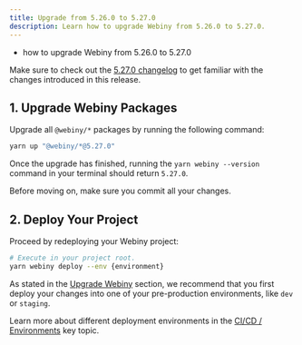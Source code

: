 ```yaml
---
title: Upgrade from 5.26.0 to 5.27.0
description: Learn how to upgrade Webiny from 5.26.0 to 5.27.0.
---
```



<Alert type="success" title="What you’ll learn">

- how to upgrade Webiny from 5.26.0 to 5.27.0

</Alert>

<Alert type="info">

Make sure to check out the [5.27.0 changelog](/docs/{version}/release-notes/5.27.0/changelog) to get familiar with the changes introduced in this release.

</Alert>

## 1. Upgrade Webiny Packages

Upgrade all `@webiny/*` packages by running the following command:

```bash
yarn up "@webiny/*@5.27.0"
```

Once the upgrade has finished, running the `yarn webiny --version` command in your terminal should return `5.27.0`.

<Alert type="info">

Before moving on, make sure you commit all your changes.

</Alert>

## 2. Deploy Your Project

Proceed by redeploying your Webiny project:

```bash
# Execute in your project root.
yarn webiny deploy --env {environment}
```

<Alert type="warning">

As stated in the [Upgrade Webiny](/docs/{version}/release-notes/5.27.0/upgrade-webiny#pre-production-environments-first) section, we recommend that you first deploy your changes into one of your pre-production environments, like `dev` or `staging`.

</Alert>

<Alert type="info">

Learn more about different deployment environments in the [CI/CD / Environments](/docs/{version}/core-development-concepts/ci-cd/environments) key topic.

</Alert>
